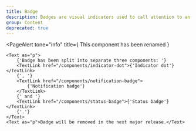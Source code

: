 ```yaml
---
title: Badge
description: Badges are visual indicators used to call attention to an item or to communicate non-actionable information.
group: Content
deprecated: true
---
```


<PageAlert
	tone="info"
	title={
		<PageAlertTitle as="h2">This component has been renamed</PageAlertTitle>
	}
>
	<Text as="p">
		{'Badge has been split into separate three components: '}
		<TextLink href="/components/indicator-dot">{'Indicator dot'}</TextLink>
		{', '}
		<TextLink href="/components/notification-badge">
			{'Notification badge'}
		</TextLink>
		{' and '}
		<TextLink href="/components/status-badge">{'Status badge'}</TextLink>
		{'.'}
	</Text>
	<Text as="p">Badge will be removed in the next major release.</Text>
</PageAlert>
